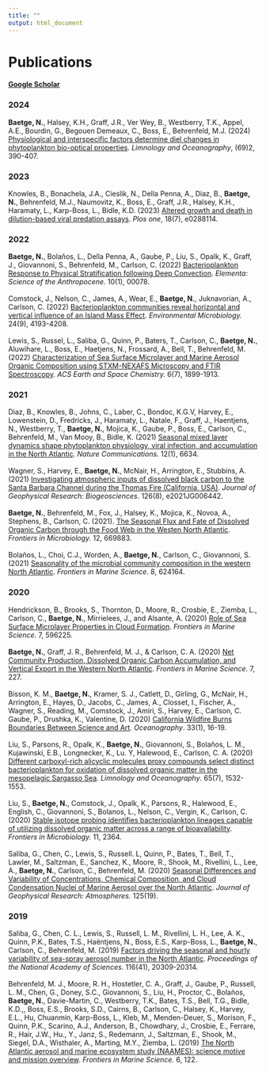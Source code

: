 ```yaml
---
title: ""
output: html_document
---
```


# Publications

#### [Google Scholar](https://scholar.google.com/citations?user=Ca8wN7sAAAAJ&hl=en&authuser=1)


### 2024

**Baetge, N.**, Halsey, K.H., Graff, J.R., Ver Wey, B., Westberry, T.K., Appel, A.E., Bourdin, G., Begouen Demeaux, C., Boss, E., Behrenfeld, M.J. (2024) [Physiological and interspecific factors determine diel changes in phytoplankton bio-optical properties](https://doi.org/10.1002/lno.12493). *Limnology and Oceanography*, (69)2, 390-407.

### 2023

Knowles, B., Bonachela, J.A., Cieslik, N., Della Penna, A., Diaz, B., **Baetge, N.**, Behrenfeld, M.J., Naumovitz, K., Boss, E., Graff, J.R., Halsey, K.H., Haramaty, L., Karp-Boss, L., Bidle, K.D. (2023) [Altered growth and death in dilution-based viral predation assays](https://doi.org/10.1371/journal.pone.0288114). *Plos one*, 18(7), e0288114.

### 2022

**Baetge, N.**, Bolaños, L., Della Penna, A., Gaube, P., Liu, S., Opalk, K., Graff, J., Giovannoni, S., Behrenfeld, M., Carlson, C. (2022) [Bacterioplankton Response to Physical Stratification following Deep Convection](https://online.ucpress.edu/elementa/article/10/1/00078/190269). *Elementa: Science of the Anthropocene.* 10(1), 00078.
\
\
Comstock, J., Nelson, C., James, A., Wear, E., **Baetge, N.**, Juknavorian, A., Carlson, C. (2022) [Bacterioplankton communities reveal horizontal and vertical influence of an Island Mass Effect](https://sfamjournals.onlinelibrary.wiley.com/doi/full/10.1111/1462-2920.16092). *Environmental Microbiology.* 24(9), 4193-4208.
\
\
Lewis, S., Russel, L., Saliba, G., Quinn, P., Baters, T., Carlson, C., **Baetge, N.**, Aluwihare, L., Boss, E., Haetjens, N., Frossard, A., Bell, T., Behrenfeld, M. (2022) [Characterization of Sea Surface Microlayer and Marine Aerosol Organic Composition using STXM-NEXAFS Microscopy and FTIR Spectroscopy](https://pubs.acs.org/doi/10.1021/acsearthspacechem.2c00119).  *ACS Earth and Space Chemistry.* 6(7), 1899-1913.

### 2021

Diaz, B., Knowles, B., Johns, C., Laber, C., Bondoc, K.G.V,  Harvey, E., Lowenstein, D., Fredricks, J., Haramaty, L., Natale, F., Graff, J., Haentjens, N., Westberry, T., **Baetge, N.**, Mojica, K., Gaube, P., Boss, E., Carlson, C., Behrenfeld, M., Van Mooy, B., Bidle, K. (2021) [Seasonal mixed layer dynamics shape phytoplankton physiology, viral infection, and accumulation in the North Atlantic](https://www.nature.com/articles/s41467-021-26836-1). *Nature Communications.* 12(1), 6634.
\
\
Wagner, S., Harvey, E., **Baetge, N.**, McNair, H., Arrington, E., Stubbins, A. (2021) [Investigating atmospheric inputs of dissolved black carbon to the Santa Barbara Channel during the Thomas Fire (California, USA)](https://doi.org/10.1029/2021JG006442). *Journal of Geophysical Research: Biogeosciences*. 126(8), e2021JG006442.
\
\
**Baetge, N.**, Behrenfeld, M., Fox, J., Halsey, K., Mojica, K., Novoa, A., Stephens, B., Carlson, C. (2021). [The Seasonal Flux and Fate of Dissolved Organic Carbon through the Food Web in the Westen North Atlantic](https://www.frontiersin.org/articles/10.3389/fmicb.2021.669883/abstract). *Frontiers in Microbiology.* 12, 669883.
\
\
Bolaños, L., Choi, C.J., Worden, A., **Baetge, N.**, Carlson, C., Giovannoni, S. (2021) [Seasonality of the microbial community composition in the western North Atlantic](https://doi.org/10.3389/fmars.2021.624164). *Frontiers in Marine Science*. 8, 624164.

### 2020

Hendrickson, B., Brooks, S., Thornton, D., Moore, R., Crosbie, E., Ziemba, L., Carlson, C., **Baetge, N.**, Mirrielees, J., and Alsante, A. (2020) [Role of Sea Surface Microlayer Properties in Cloud Formation](https://doi.org/10.3389/fmars.2020.596225). *Frontiers in Marine Science*. 7, 596225.
\
\
**Baetge, N.**, Graff, J. R., Behrenfeld, M. J., & Carlson, C. A. (2020) [Net Community Production, Dissolved Organic Carbon Accumulation, and Vertical Export in the Western North Atlantic](https://doi.org/10.3389/fmars.2020.00227). *Frontiers in Marine Science*. 7, 227.
\
\
Bisson, K. M., **Baetge, N.**, Kramer, S. J., Catlett, D., Girling, G., McNair, H., Arrington, E., Hayes, D., Jacobs, C., James, A., Closset, I., Fischer, A., Wagner, S., Reading, M., Comstock, J., Amiri, S., Harvey, E., Carlson, C. Gaube, P., Drushka, K., Valentine, D. (2020) [California Wildfire Burns Boundaries Between Science and Art](https://doi.org/10.5670/oceanog.2020.110). *Oceanography*. 33(1), 16-19.
\
\
Liu, S., Parsons, R., Opalk, K., **Baetge, N.**, Giovannoni, S., Bolaños, L. M., Kujawinski, E.B., Longnecker, K., Lu. Y, Halewood, E., Carlson, C. A. (2020) [Different carboxyl-rich alicyclic molecules proxy compounds select distinct bacterioplankton for oxidation of dissolved organic matter in the mesopelagic Sargasso Sea](https://doi.org/10.1002/lno.11405). *Limnology and Oceanography*. 65(7), 1532-1553.
\
\
Liu, S., **Baetge, N.**, Comstock, J., Opalk, K., Parsons, R., Halewood, E., English, C., Giovannoni, S., Bolanos, L., Nelson, C., Vergin, K., Carlson, C. (2020) [Stable isotope probing identifies bacterioplankton lineages capable of utilizing dissolved organic matter across a range of bioavailability](https://www.frontiersin.org/articles/10.3389/fmicb.2020.580397/abstract). *Frontiers in Microbiology.* 11, 2364.
\
\
Saliba, G., Chen, C., Lewis, S., Russell. L, Quinn, P., Bates, T., Bell, T., Lawler, M., Saltzman, E., Sanchez, K., Moore, R., Shook, M., Rivellini, L., Lee, A., **Baetge, N.**, Carlson, C., Behrenfeld, M. (2020) [Seasonal Differences and Variability of Concentrations, Chemical Composition, and Cloud Condensation Nuclei of Marine Aerosol over the North Atlantic](https://agupubs.onlinelibrary.wiley.com/doi/abs/10.1029/2020JD033145). *Journal of Geophysical Research: Atmospheres.* 125(19).

### 2019

Saliba, G., Chen, C. L., Lewis, S., Russell, L. M., Rivellini, L. H., Lee, A. K., Quinn, P.K., Bates, T.S., Haëntjens, N., Boss, E.S., Karp-Boss, L., **Baetge, N.**, Carlson, C., Behrenfeld, M. (2019) [Factors driving the seasonal and hourly variability of sea-spray aerosol number in the North Atlantic](https://doi.org/10.1073/pnas.1907574116). *Proceedings of the National Academy of Sciences*. 116(41), 20309-20314.
\
\
Behrenfeld, M. J., Moore, R. H., Hostetler, C. A., Graff, J., Gaube, P., Russell, L. M., Chen, G., Doney, S.C., Giovannoni, S., Liu, H.,  Proctor, C., Bolaños, **Baetge, N.**, Davie-Martin, C., Westberry, T.K., Bates, T.S., Bell, T.G., Bidle, K.D.,, Boss, E.S., Brooks, S.D., Cairns, B., Carlson, C., Halsey, K., Harvey, E.L., Hu, Chuanmin, Karp-Boss, L., Kleb, M., Menden-Deuer, S., Morison, F., Quinn, P.K., Scarino, A.J., Anderson, B., Chowdhary, J., Crosbie, E., Ferrare, R., Hair, J.W., Hu., Y., Janz, S., Redemann, J., Saltzman, E., Shook, M., Siegel, D.A., Wisthaler, A., Marting, M.Y., Ziemba, L. (2019) [The North Atlantic aerosol and marine ecosystem study (NAAMES): science motive and mission overview](https://doi.org/10.3389/fmars.2019.00122). *Frontiers in Marine Science.* 6, 122.
